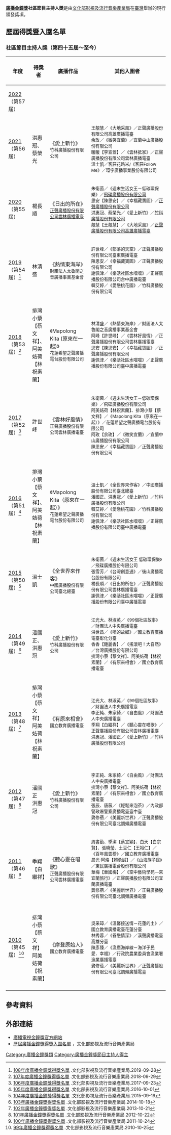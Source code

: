 {{Infobox award
| name           = 廣播金鐘獎社區節目主持人獎
| current_awards = 第57屆金鐘獎
| image          = 
| imagesize      = 
| caption        = 
| description = [[廣播|廣播]]（指[[電台廣播|無線電廣播]]）從業人員
| presenter   = [[行政院新聞局|行政院新聞局]]<br/>（第1屆——第46屆）<br/>[[文化部影視及流行音樂產業局|文化部影視及流行音樂產業局]]<br/>（第47屆——至今）
| date        = 每年9月或10月
| location    = {{TWN}}（詳見[[金鐘獎#歷屆金鐘獎主持概況|舉辦地點]]） 
| country     = {{ROC-TWN}}
| reward      = 金鐘獎獎座<br/>獎金
| year           = 2010年
| year2          = 2022年
| holder         = 
| website        = [http://gba.tavis.tw gba.tavis.tw]
| network     = 詳見[[金鐘獎#歷屆金鐘獎主持概況|轉播單位]]
}}
'''[[金鐘獎|廣播金鐘獎]]社區節目主持人獎'''是由[[文化部影視及流行音樂產業局|文化部影視及流行音樂產業局]]在[[臺灣|臺灣]]舉辦的現行頒發獎項。

== 歷屆得獎暨入圍名單 ==
=== 社區節目主持人獎（第四十五屆～至今） ===
{| class=prettytable cellpadding="5"
|- align=center bgcolor=lavender
!width=15%|年度
!width=10%|得獎者
!width=26%|廣播作品
!width=65%|其他入圍者
|-
|[[第57屆金鐘獎|2022]]<br>（第57屆）
|
|<br/>
<small></small>
|<small>
|-
|[[第56屆金鐘獎|2021]]<br>（第56屆）
|洪惠冠、蔡榮光
|《愛上新竹》<br/>
<small>竹科廣播股份有限公司</small>
|<small>
王靚慧／《大地采風》／正聲廣播股份有限公司高雄廣播電臺<br/>
余玫／《微笑宜蘭》／宜蘭中山廣播股份有限公司<br/>
暖暖【李宣萱】／《雲林抵家》／正聲廣播股份有限公司雲林廣播電臺<br/>
溫士凱／客莊花路米/《客莊Follow Me》／環宇廣播事業股份有限公司</small>
|-
|[[第55屆金鐘獎|2020]]<br>（第55屆）
|楊長順
|《日出的所在》<br/>
<small>[[正聲廣播股份有限公司|正聲廣播股份有限公司雲林廣播電臺]]</small>
|<small>
朱衛茵／《週末生活女王－低碳環保樂》／[[飛碟廣播股份有限公司|飛碟廣播股份有限公司]]<br/>
思安【陳思安】／《幸福藏寶圖》／[[正聲廣播股份有限公司|正聲廣播股份有限公司]]<br/>
洪惠冠、蔡榮光／《愛上新竹》／[[竹科廣播股份有限公司|竹科廣播股份有限公司]]<br/>
靚慧【王靚慧】／《大地采風》／[[正聲廣播股份有限公司|正聲廣播股份有限公司高雄廣播電臺]]</small>
|-
|[[第54屆金鐘獎|2019]]<br>（第54屆）<ref>[https://www.bamid.gov.tw/information_143_104258.html 108年度廣播金鐘獎得獎名單] {{Wayback|url=https://www.bamid.gov.tw/information_143_104258.html |date=20190929204734 }}.文化部影視及流行音樂產業局.2019-09-28</ref>
|林清盛
|《熱情東海岸》<br/>
<small>財團法人太魯閣之音廣播事業基金會</small>
|<small>
許世峰／《部落的天空》／正聲廣播股份有限公司臺東廣播電臺<br/>
陳思安／《幸福藏寶圖》／正聲廣播股份有限公司<br/>
謝佩津／《樂活社區水噹噹》／正聲廣播股份有限公司台中廣播電臺<br/>
韓艾婷／《愛戀桃花園》／竹科廣播股份有限公司
|-
|[[第53屆金鐘獎|2018]]<br>（第53屆）<ref>[https://www.bamid.gov.tw/information_164_89388.html 107年度廣播金鐘獎得獎名單] {{Wayback|url=https://www.bamid.gov.tw/information_164_89388.html |date=20200328000622 }}.文化部影視及流行音樂產業局.2018-09-29</ref>
|排灣小蔡【蔡文祥】、阿美姞荷【林祝素蘭】
|《Mapolong Kita (原來在一起)》<br/>
<small>花蓮希望之聲廣播電台股份有限公司</small>
|<small>
林清盛／《熱情東海岸》／財團法人太魯閣之音廣播事業基金會<br/>
阿峰【許世峰】／《雲林好風情》／正聲廣播股份有限公司雲林廣播電臺<br/>
思安【陳思安】／《幸福藏寶圖》／正聲廣播股份有限公司<br/>
謝佩津／《樂活社區水噹噹》／正聲廣播股份有限公司臺中廣播電臺
|-
|[[第52屆金鐘獎|2017]]<br>（第52屆）<ref>[https://www.bamid.gov.tw/information_164_70144.html 106年度廣播金鐘獎得獎名單] {{Wayback|url=https://www.bamid.gov.tw/information_164_70144.html |date=20200220050143 }}.文化部影視及流行音樂產業局.2017-09-23</ref>
|許世峰
|《雲林好風情》<br/>
<small>正聲廣播股份有限公司雲林廣播電臺</small>
|<small>
朱衛茵／《週末生活女王－低碳環保樂》／飛碟廣播股份有限公司<br/>
阿美姞荷【林祝素蘭】、排灣小蔡【蔡文祥】／《Mapolong Kita（原來在一起）》／花蓮希望之聲廣播電台股份有限公司<br/>
阿玫【余玫】／《微笑宜蘭》／宜蘭中山廣播股份有限公司<br/>
陳思安／《幸福藏寶圖》／正聲廣播股份有限公司
|-
|[[第51屆金鐘獎|2016]]<br>（第51屆）<ref>[https://www.bamid.gov.tw/information_164_64027.html 105年度廣播金鐘獎得獎名單] {{Wayback|url=https://www.bamid.gov.tw/information_164_64027.html |date=20200328000635 }}.文化部影視及流行音樂產業局.2016-10-01</ref>
|排灣小蔡【蔡文祥】、阿美姞荷【林祝素蘭】
|《Mapolong Kita（原來在一起）》<br/>
<small>花蓮希望之聲廣播電台股份有限公司</small>
|<small>
溫士凱／《全世界來作客》／中國廣播股份有限公司臺北總臺<br/>
潘國正、洪惠冠／《愛上新竹》／竹科廣播股份有限公司<br/>
韓艾婷／《愛戀桃花園》／竹科廣播股份有限公司<br/>
謝佩津／《樂活社區水噹噹》／正聲廣播股份有限公司臺中廣播電臺
|-
|[[第50屆金鐘獎|2015]]<br>（第50屆）<ref>[https://www.bamid.gov.tw/information_164_64023.html 104年度廣播金鐘獎得獎名單] {{Wayback|url=https://www.bamid.gov.tw/information_164_64023.html |date=20190929125709 }}.文化部影視及流行音樂產業局.2015-09-19</ref>
|溫士凱
|《全世界來作客》<br/>
<small>中國廣播股份有限公司臺北總臺</small>
|<small>
朱衛茵／《週末生活女王 低碳環保樂》／飛碟廣播股份有限公司<br/>
張雪芳／《台灣創意通》／後山廣播電台股份有限公司<br/>
楊長順／《日出的所在》／正聲廣播股份有限公司雲林廣播電臺<br/>
謝佩津／《樂活社區水噹噹》／正聲廣播股份有限公司臺中廣播電臺
|-
|[[第49屆金鐘獎|2014]]<br>（第49屆）<ref>[https://www.bamid.gov.tw/information_164_63934.html 103年廣播金鐘獎得獎名單] {{Wayback|url=https://www.bamid.gov.tw/information_164_63934.html |date=20190929064252 }}.文化部影視及流行音樂產業局.2014-10-18</ref>
|潘國正、洪惠冠
|
《愛上新竹》<br/>
<small>竹科廣播股份有限公司</small>
|<small>
江光大、林淑英／《99個社區故事》／財團法人中央廣播電臺<br/>
洪世昌／《咱的故鄉》／國立教育廣播電臺彰化分臺<br/>
香香【鍾麗香】／《搖滾吧！大自然》／台灣廣播股份有限公司<br/>
排灣小蔡【蔡文祥】、阿美姞荷【林祝素蘭】／《有原來相會》／國立教育廣播電臺
|-
|[[第48屆金鐘獎|2013]]<br>（第48屆）<ref>[https://www.bamid.gov.tw/information_164_63930.html 102年廣播金鐘獎得獎名單] {{Wayback|url=https://www.bamid.gov.tw/information_164_63930.html |date=20190929062955 }}.文化部影視及流行音樂產業局.2013-10-21</ref>
|排灣小蔡【蔡文祥】<br/>阿美姞荷【林祝素蘭】
|
《有原來相會》<br/>
<small>國立教育廣播電臺</small>
|<small>
江光大、林淑英／《99個社區故事》／財團法人中央廣播電臺<br/>
李正純、朱家綺／《自由風》／財團法人中央廣播電臺<br/>
季翔【白繼祥】／《聽心靈在唱歌》／正聲廣播股份有限公司雲林廣播電臺<br/>
洪惠冠、潘國正／《愛上新竹》／竹科廣播股份有限公司
|-
|[[第47屆金鐘獎|2012]]<br>（第47屆）<ref>[https://www.bamid.gov.tw/information_164_63926.html 101年廣播金鐘獎得獎名單] {{Wayback|url=https://www.bamid.gov.tw/information_164_63926.html |date=20190929053709 }}.文化部影視及流行音樂產業局.2012-10-22</ref>
|潘國正<br/>洪惠冠
|
《愛上新竹》<br/>
<small>竹科廣播股份有限公司</small>
|<small>
李正純、朱家綺／《自由風》／財團法人中央廣播電臺<br/>
排灣小蔡【蔡文祥】、阿美姞荷【林祝素蘭】／《有原來相會》／國立教育廣播電臺<br/>
張辰、唐薇／《輕鬆來泡茶》／內政部警政署警察廣播電臺臺中臺<br/>
龔修蓓／《美麗新世界》／正聲廣播股份有限公司臺北調頻廣播電臺
|-
|[[第46屆金鐘獎|2011]]<br>（第46屆）<ref>[https://www.bamid.gov.tw/information_164_63922.html 100年廣播金鐘獎得獎名單] {{Wayback|url=https://www.bamid.gov.tw/information_164_63922.html |date=20190929051919 }}.文化部影視及流行音樂產業局.2011-10-24</ref>
|季翔【白繼祥】
|
《聽心靈在唱歌》<br/>
<small>正聲廣播股份有限公司雲林廣播電臺</small>
|<small>
周書勤、季潔【蔡宜穎】、白天【白宗賢】、張曉瑩、土豆仁【王裕仁】／《百年風雲榜》／國立教育廣播電臺<br/>
晨光‧阿烙【賴勇誠】／《山海族子民》／東民廣播電台股份有限公司<br/>
華梅【華國梅】／《空中藝術學苑—來宜蘭旅行》／正聲廣播股份有限公司宜蘭廣播電臺<br/>
龔修蓓／《美麗新世界》／正聲廣播股份有限公司臺北調頻廣播電臺
|-
|-
|[[第45屆金鐘獎|2010]]<br>（第45屆）<ref>[https://www.bamid.gov.tw/information_164_63919.html 99年廣播金鐘獎得獎名單] {{Wayback|url=https://www.bamid.gov.tw/information_164_63919.html |date=20190929051026 }}.文化部影視及流行音樂產業局.2010-10-25</ref>
|排灣小蔡【蔡文祥】<br/>阿美姞荷【祝素蘭】
|
《摩登原始人》<br/>
<small>國立教育廣播電臺</small>
|<small>
吳采璋／《溫馨接送情－花蓮的土》／國立教育廣播電臺花蓮分臺<br/>
林秀蓉／《眷戀情深》／漢聲廣播電臺高雄分臺<br/>
陳彥臻／《漁廣海岸線－海洋子民　愛．幸福》／行政院農業委員會漁業署漁業廣播電臺<br/>
龔修蓓／《美麗新世界》／正聲廣播股份有限公司臺北調頻廣播電臺
|-
|}

==參考資料==
{{reflist}}

==外部連結==
* [http://gba.tavis.tw 廣播電視金鐘獎官方網站] {{Wayback|url=http://gba.tavis.tw/ |date=20200822041257 }}
* [https://www.bamid.gov.tw/informationlist_164.html 歷屆廣播金鐘獎得獎入圍名單] {{Wayback|url=https://www.bamid.gov.tw/informationlist_164.html |date=20180904121155 }}，文化部影視及流行音樂產業局

{{廣播金鐘獎}}
[[Category:廣播金鐘獎類|Category:廣播金鐘獎類]]
[[Category:廣播金鐘獎節目主持人得主|Category:廣播金鐘獎節目主持人得主]]
